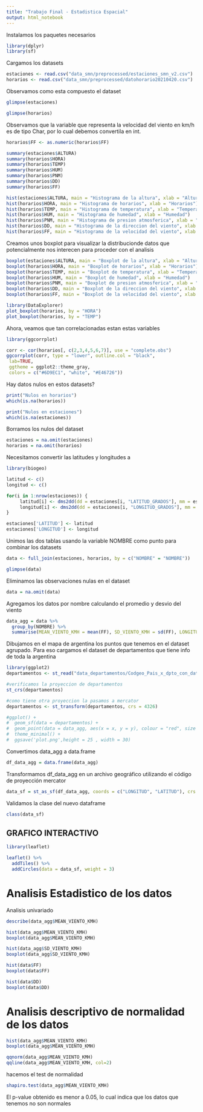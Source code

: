 ```yaml
---
title: "Trabajo Final - Estadistica Espacial"
output: html_notebook
---
```


Instalamos los paquetes necesarios
```r
library(dplyr)
library(sf)
```

Cargamos los datasets
```r
estaciones <- read.csv("data_smn/preprocessed/estaciones_smn_v2.csv")
horarios <- read.csv("data_smn/preprocessed/datohorario20210420.csv")
```

Observamos como esta compuesto el dataset
```r
glimpse(estaciones)
```

```r
glimpse(horarios)
```
Observamos que la variable que representa la velocidad del viento en km/h es de tipo Char, por lo cual debemos convertila en int.
```r
horarios$FF <- as.numeric(horarios$FF)
```


```r
summary(estaciones$ALTURA)
summary(horarios$HORA)
summary(horarios$TEMP)
summary(horarios$HUM)
summary(horarios$PNM)
summary(horarios$DD)
summary(horarios$FF)
```
```r
hist(estaciones$ALTURA, main = "Histograma de la altura", xlab = "Altura")
hist(horarios$HORA, main = "Histograma de horarios", xlab = "Horarios")
hist(horarios$TEMP, main = "Histograma de temperatura", xlab = "Temperatura")
hist(horarios$HUM, main = "Histograma de humedad", xlab = "Humedad")
hist(horarios$PNM, main = "Histograma de presion atmosferica", xlab = "Presion Atmosferica")
hist(horarios$DD, main = "Histograma de la direccion del viento", xlab = "Direccion del viento")
hist(horarios$FF, main = "Histograma de la velocidad del viento", xlab = "Velocidad del viento")
```
Creamos unos boxplot para visualizar la distribucionde datos que potencialmente nos interecen para proceder con el analisis
```r
boxplot(estaciones$ALTURA, main = "Boxplot de la altura", xlab = "Altura")
boxplot(horarios$HORA, main = "Boxplot de horarios", xlab = "Horarios")
boxplot(horarios$TEMP, main = "Boxplot de temperatura", xlab = "Temperatura")
boxplot(horarios$HUM, main = "Boxplot de humedad", xlab = "Humedad")
boxplot(horarios$PNM, main = "Boxplot de presion atmosferica", xlab = "Presion Atmosferica")
boxplot(horarios$DD, main = "Boxplot de la direccion del viento", xlab = "Direccion del viento")
boxplot(horarios$FF, main = "Boxplot de la velocidad del viento", xlab = "Velocidad del viento")
```

```r
library(DataExplorer)
plot_boxplot(horarios, by = "HORA")
plot_boxplot(horarios, by = "TEMP")
```
Ahora, veamos que tan correlacionadas estan estas variables
```r
library(ggcorrplot)

corr <- cor(horarios[, c(2,3,4,5,6,7)], use = "complete.obs")
ggcorrplot(corr, type = "lower", outline.col = "black",
 lab=TRUE,
 ggtheme = ggplot2::theme_gray,
 colors = c("#6D9EC1", "white", "#E46726"))
```

Hay datos nulos en estos datasets?
```r
print("Nulos en horarios")
which(is.na(horarios))
```

```r
print("Nulos en estaciones")
which(is.na(estaciones))
```
Borramos los nulos del dataset
```r
estaciones = na.omit(estaciones)
horarios = na.omit(horarios)
```

Necesitamos convertir las latitudes y longitudes a
```r
library(biogeo)

latitud <- c()
longitud <- c()

for(i in 1:nrow(estaciones)) {
     latitud[i] <- dms2dd(dd = estaciones[i, "LATITUD_GRADOS"], mm = estaciones[i, "LATITUD_MINUTOS"], ss = 0, ns = "S")
     longitud[i] <- dms2dd(dd = estaciones[i, "LONGITUD_GRADOS"], mm = estaciones[i, "LONGITUD_MINUTOS"], ss = 0, ns = "S")
}

estaciones['LATITUD'] <- latitud
estaciones['LONGITUD'] <- longitud

```


Unimos las dos tablas usando la variable NOMBRE como punto para combinar los datasets
```r
data <- full_join(estaciones, horarios, by = c("NOMBRE" = "NOMBRE"))

glimpse(data)
```
Eliminamos las observaciones nulas en el dataset
```r
data = na.omit(data)
```

Agregamos los datos por nombre calculando el promedio y desvio del viento
```r
data_agg = data %>%
  group_by(NOMBRE) %>%
  summarise(MEAN_VIENTO_KMH = mean(FF), SD_VIENTO_KMH = sd(FF), LONGITUD = unique(LONGITUD), LATITUD = unique(LATITUD), .groups = "keep")
```

Dibujamos en el mapa de argentina los puntos que tenemos en el dataset agrupado. Para eso
cargamos el dataset de departamentos que tiene info de toda la argentina
```r
library(ggplot2)
departamentos <- st_read("data_departamentos/Codgeo_Pais_x_dpto_con_datos/pxdptodatosok.shp")

#verificamos la proyeccion de departamentos
st_crs(departamentos)

#como tiene otra proyeccion la pasamos a mercator
departamentos <- st_transform(departamentos, crs = 4326)

#ggplot() +
#  geom_sf(data = departamentos) +
#  geom_point(data = data_agg, aes(x = x, y = y), colour = "red", size = 1) +
#  theme_minimal() +
#  ggsave('plot.png',height = 25 , width = 30)
```

Convertimos data_agg a data.frame
```r
df_data_agg = data.frame(data_agg)
```

Transformamos df_data_agg en un archivo geográfico utilizando el código de proyección mercator
```r
data_sf = st_as_sf(df_data_agg, coords = c("LONGITUD", "LATITUD"), crs = 4326)
```

Validamos la clase del nuevo dataframe
```r
class(data_sf)
```

## GRAFICO INTERACTIVO ##
```r
library(leaflet)

leaflet() %>%
  addTiles() %>%
  addCircles(data = data_sf, weight = 3)

```
# Analisis Estadistico de los datos

Analisis univariado
```r
describe(data_agg$MEAN_VIENTO_KMH)
```


```r
hist(data_agg$MEAN_VIENTO_KMH)
boxplot(data_agg$MEAN_VIENTO_KMH)
```
```r
hist(data_agg$SD_VIENTO_KMH)
boxplot(data_agg$SD_VIENTO_KMH)
```
```r
hist(data$FF)
boxplot(data$FF)
```
```r
hist(data$DD)
boxplot(data$DD)
```

# Analisis descriptivo de normalidad de los datos
```r
hist(data_agg$MEAN_VIENTO_KMH)
boxplot(data_agg$MEAN_VIENTO_KMH)
```
```r
qqnorm(data_agg$MEAN_VIENTO_KMH)
qqline(data_agg$MEAN_VIENTO_KMH, col=2)
```
hacemos el test de normalidad
```r
shapiro.test(data_agg$MEAN_VIENTO_KMH)
```
El p-value obtenido es menor a 0.05, lo cual indica que los datos que tenemos no son normales
